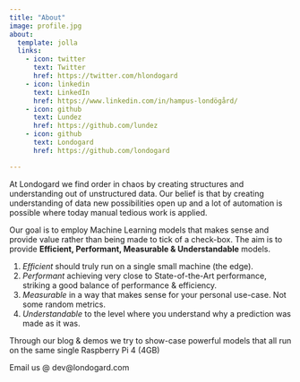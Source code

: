 ```yaml
---
title: "About"
image: profile.jpg
about:
  template: jolla
  links:
    - icon: twitter
      text: Twitter
      href: https://twitter.com/hlondogard
    - icon: linkedin
      text: LinkedIn
      href: https://www.linkedin.com/in/hampus-londögård/
    - icon: github
      text: Lundez
      href: https://github.com/lundez
    - icon: github
      text: Londogard
      href: https://github.com/londogard

---
```


At Londogard we find order in chaos by creating structures and understanding out of unstructured data. Our belief is that by creating understanding of data new possibilities open up and a lot of automation is possible where today manual tedious work is applied.

Our goal is to employ Machine Learning models that makes sense and provide value rather than being made to tick of a check-box. The aim is to provide **Efficient, Performant, Measurable & Understandable** models.

1. _Efficient_ should truly run on a single small machine (the edge).  
2. _Performant_ achieving very close to State-of-the-Art performance, striking a good balance of performance & efficiency.  
3. _Measurable_ in a way that makes sense for your personal use-case. Not some random metrics.  
4. _Understandable_ to the level where you understand why a prediction was made as it was.

Through our blog & demos we try to show-case powerful models that all run on the same single Raspberry Pi 4 (4GB)

Email us @ dev@londogard.com
